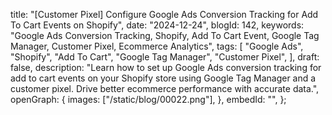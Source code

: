   title:
    "[Customer Pixel] Configure Google Ads Conversion Tracking for Add To Cart Events on Shopify",
  date: "2024-12-24",
  blogId: 142,
  keywords:
    "Google Ads Conversion Tracking, Shopify, Add To Cart Event, Google Tag Manager, Customer Pixel, Ecommerce Analytics",
  tags: [
    "Google Ads",
    "Shopify",
    "Add To Cart",
    "Google Tag Manager",
    "Customer Pixel",
  ],
  draft: false,
  description:
    "Learn how to set up Google Ads conversion tracking for add to cart events on your Shopify store using Google Tag Manager and a customer pixel. Drive better ecommerce performance with accurate data.",
  openGraph: {
    images: ["/static/blog/00022.png"],
  },
  embedId: "",
};

<DataLayerCodeBlock fileName="add_to_cart.js" />
